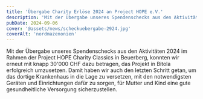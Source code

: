 ```yaml
---
title: 'Übergabe Charity Erlöse 2024 an Project HOPE e.V.'
description: 'Mit der Übergabe unseres Spendenschecks aus den Aktivitäten 2024 im Rahmen der Project HOPE Charity Classics in Beuerberg, konnten wir erneut mit knapp 30.000 CHF dazu betragen, das Projekt in Bitola erfolgreich umzusetzen'
pubDate: 2024-09-06
cover: '@assets/news/scheckuebergabe-2924.jpg'
coverAlt: 'nordmazenonien'
---
```


Mit der Übergabe unseres Spendenschecks aus den Aktivitäten 2024 im Rahmen der Project HOPE Charity Classics in Beuerberg, konnten wir erneut mit knapp 30'000 CHF dazu betragen, das Projekt in Bitola erfolgreich umzusetzen. Damit haben wir auch den letzten Schritt getan, um das dortige Krankenhaus in die Lage zu versetzen, mit den notwendigsten Geräten und Einrichtungen dafür zu sorgen, für Mutter und Kind eine gute gesundheitliche Versorgung sicherzustellen. 
